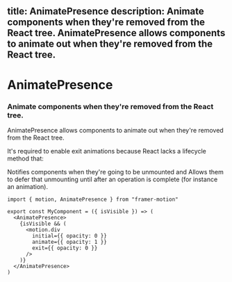 title: AnimatePresence
description: Animate components when they're removed from the React tree. AnimatePresence allows components to animate out when they're removed from the React tree.
---

# AnimatePresence
### Animate components when they're removed from the React tree.

 AnimatePresence allows components to animate out when they're removed from the React tree.

It's required to enable exit animations because React lacks a lifecycle method that:

Notifies components when they're going to be unmounted and
Allows them to defer that unmounting until after an operation is complete (for instance an animation).

```
import { motion, AnimatePresence } from "framer-motion"
```
```
export const MyComponent = ({ isVisible }) => (
  <AnimatePresence>
    {isVisible && (
      <motion.div
        initial={{ opacity: 0 }}
        animate={{ opacity: 1 }}
        exit={{ opacity: 0 }}
      />
    )}
  </AnimatePresence>
)
```
